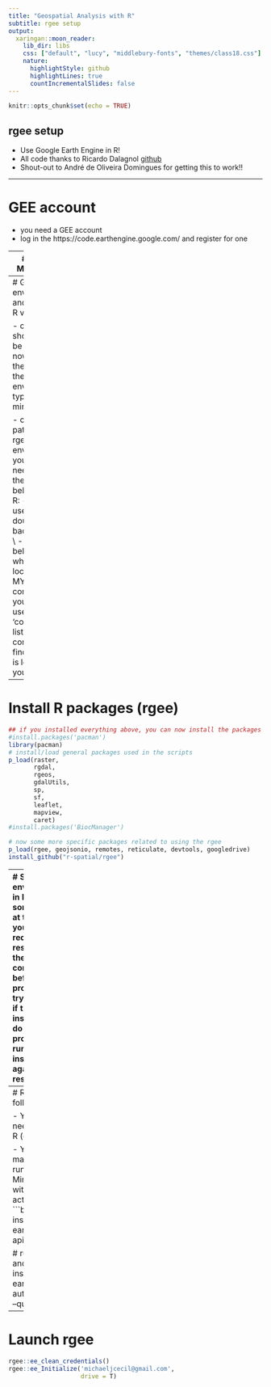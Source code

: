 ```yaml
---
title: "Geospatial Analysis with R"
subtitle: rgee setup
output:
  xaringan::moon_reader:
    lib_dir: libs
    css: ["default", "lucy", "middlebury-fonts", "themes/class18.css"]
    nature:
      highlightStyle: github
      highlightLines: true
      countIncrementalSlides: false
---
```


```r
knitr::opts_chunk$set(echo = TRUE)
```

## rgee setup
- Use Google Earth Engine in R!
- All code thanks to Ricardo Dalagnol [github](https://github.com/ricds/DL_RS_GEE/tree/7a3e70758e81b3bc6ef86cc67a231ed4a8827809)
- Shout-out to André de Oliveira Domingues for getting this to work!!

---

# GEE account 

- you need a GEE account
- log in the https://code.earthengine.google.com/ and register for one





---
# Install Miniconda

- the conda environment is where the GEE Python API will be located. The RGEE package uses it.
- first you need to install the Miniconda OUTSIDE of R
- install Miniconda3 at https://docs.conda.io/en/latest/miniconda.html
- open 'anaconda' in the command prompt (window button --> anaconda, you will see anaconda prompt)
- then type in the commands below one-by-one (without the #) to install the rgee_py environment and packages:
```bash
# run these one line at a time in Miniconda
conda create -n rgee_py python=3.9
activate rgee_py
pip install google-api-python-client
pip install earthengine-api
pip install numpy
pip install gcloud
```


---
# Get conda environment and copy to R variable

- ok conda should now be installed, now lets get the path to the environment, type inside miniconda:
```bash
conda env list
```

- copy the path to the rgee_py environment, you will need it set in the variable below inside R:
- note the use of double backslashes \\
- this below is where is located in MY computer, you have to use the 'conda env list' command to find where it is located on yours
```r
rgee_environment_dir = "C:\\Users\\micha\\miniconda3\\envs\\rgee_py"
```

---
# Install R packages (rgee)
```r
## if you installed everything above, you can now install the packages inside R
#install.packages('pacman')
library(pacman)
# install/load general packages used in the scripts
p_load(raster,
       rgdal,
       rgeos,
       gdalUtils,
       sp,
       sf,
       leaflet,
       mapview,
       caret)
#install.packages('BiocManager')

# now some more specific packages related to using the rgee
p_load(rgee, geojsonio, remotes, reticulate, devtools, googledrive)
install_github("r-spatial/rgee")
```

---
# Set Python environment in R
- sometimes at this point you are required to restart R or the computer before proceeding
- try restarting if the installation do not finish properly and run the installation again after restart

```r
# set python
reticulate::use_python(rgee_environment_dir, required=T)
rgee::ee_install_set_pyenv(
  py_path = rgee_environment_dir, # Change it for your own Python PATH
  py_env = "rgee_py" # Change it for your own Python ENV
)
Sys.setenv(RETICULATE_PYTHON = rgee_environment_dir)
Sys.setenv(EARTHENGINE_PYTHON = rgee_environment_dir)
```


- Set Global Python Env under Tools --> Global options --> Python --> Select --> Find Conda Env

---
# Run the following

- You may need to run in R (once)
```r
rgee::ee_install_upgrade()
```

- You also may need to run (in Miniconda, with env activated)
```bash
conda install earthengine-api==0.1.323 

# run below and follow instructions
earthengine authenticate --quiet
```


---
# Launch rgee

```r
rgee::ee_clean_credentials()
rgee::ee_Initialize('michaeljcecil@gmail.com',
                    drive = T)
```




